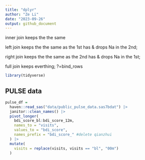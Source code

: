 ```yaml
---
title: "dplyr"
author: "Ze Li"
date: "2023-09-26"
output: github_document
---
```


inner join keeps the the same

left join keeps the the same as the 1st has & drops Na in the 2nd; 

right join keeps the the same as the 2nd has & drops Na in the 1st; 

full join keeps everthing; ?=bind_rows

```r
library(tidyverse)
```

## PULSE data

```r
pulse_df = 
  haven::read_sas("data/public_pulse_data.sas7bdat") |>
  janitor::clean_names() |>
  pivot_longer(
    bdi_score_bl:bdi_score_12m,
    names_to = "visits",
    values_to = "bdi_score",
    names_prefix = "bdi_score_" #delete qianzhui
  ) |>
  mutate(
    visits = replace(visits, visits == "bl", "00m")
  ) 
```

